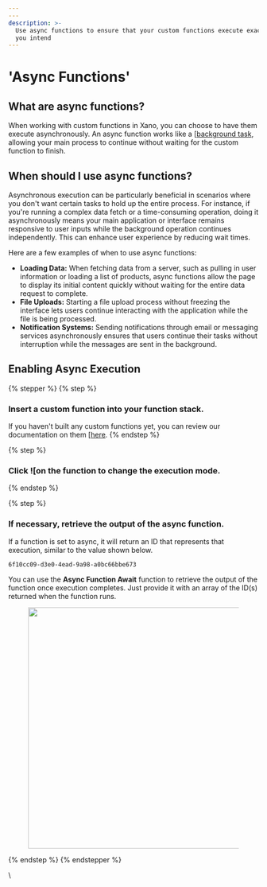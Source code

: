 ```yaml
---
---
description: >-
  Use async functions to ensure that your custom functions execute exactly as
  you intend
---
```


# 'Async Functions'

## What are async functions?

When working with custom functions in Xano, you can choose to have them execute asynchronously. An async function works like a [[background task](../background-tasks.mdx), allowing your main process to continue without waiting for the custom function to finish.

## When should I use async functions?

Asynchronous execution can be particularly beneficial in scenarios where you don't want certain tasks to hold up the entire process. For instance, if you're running a complex data fetch or a time-consuming operation, doing it asynchronously means your main application or interface remains responsive to user inputs while the background operation continues independently. This can enhance user experience by reducing wait times.

Here are a few examples of when to use async functions:

* **Loading Data:** When fetching data from a server, such as pulling in user information or loading a list of products, async functions allow the page to display its initial content quickly without waiting for the entire data request to complete.
* **File Uploads:** Starting a file upload process without freezing the interface lets users continue interacting with the application while the file is being processed.
* **Notification Systems:** Sending notifications through email or messaging services asynchronously ensures that users continue their tasks without interruption while the messages are sent in the background.

## Enabling Async Execution

{% stepper %}
{% step %}
### Insert a custom function into your function stack.

If you haven't built any custom functions yet, you can review our documentation on them [[here](../../functions/custom-functions.mdx).
{% endstep %}

{% step %}
### Click ![[](<../../../.gitbook/assets/CleanShot 2025-02-13 at 08.00.40.png>)on the function to change the execution mode.


{% endstep %}

{% step %}
### If necessary, retrieve the output of the async function.

If a function is set to async, it will return an ID that represents that execution, similar to the value shown below.

```
6f10cc09-d3e0-4ead-9a98-a0bc66bbe673
```

You can use the **Async Function Await** function to retrieve the output of the function once execution completes. Just provide it with an array of the ID(s) returned when the function runs.

<div align="left"><figure><img src="../../..//assets/CleanShot 2025-02-13 at 08.03.59.png" alt="" width="485"><figcaption></figcaption></figure></div>
{% endstep %}
{% endstepper %}







\

